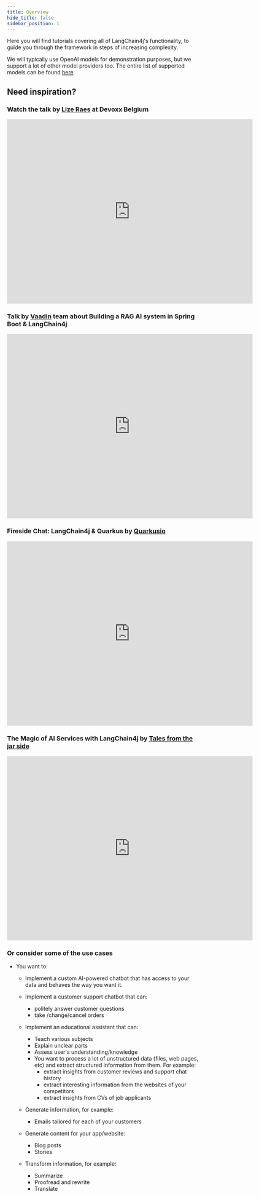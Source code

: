 ---
title: Overview
hide_title: false
sidebar_position: 1
---

Here you will find tutorials covering all of LangChain4j's functionality, to guide you through the framework in steps of increasing complexity.

We will typically use OpenAI models for demonstration purposes, but we support a lot of other model providers too. The entire list of supported models can be found [here](/category/integrations).

## Need inspiration?

### Watch the talk by [Lize Raes](https://github.com/LizeRaes) at Devoxx Belgium

<iframe width="640" height="480" src="https://www.youtube.com/embed/BD1MSLbs9KE"
        title="Java Meets AI: A Hands On Guide to Building LLM Powered Applications with LangChain4j By Lize Raes"
        frameborder="0"
        style={{marginTop: '10px', marginBottom: '20px'}}
        allow="accelerometer; autoplay; clipboard-write; encrypted-media; gyroscope; picture-in-picture; web-share"
        allowfullscreen></iframe>

### Talk by [Vaadin](https://vaadin.com/) team about Building a RAG AI system in Spring Boot & LangChain4j

<iframe width="640" height="480" src="https://www.youtube.com/embed/J-3n7xs98Kc"
        title="How to build a retrieval-augmented generation (RAG) AI system in Java (Spring Boot + LangChain4j)"
        frameborder="0"
        allow="accelerometer; autoplay; clipboard-write; encrypted-media; gyroscope; picture-in-picture; web-share"
        allowfullscreen></iframe>

### Fireside Chat: LangChain4j & Quarkus by [Quarkusio](https://quarkus.io/)

<iframe width="640" height="480"
        src="https://www.youtube.com/embed/mYw9ySwmK34"
        title="Fireside Chat: LangChain4j &amp; Quarkus"
        frameborder="0"
        allow="accelerometer; autoplay; clipboard-write; encrypted-media; gyroscope; picture-in-picture; web-share"
        allowfullscreen></iframe>

### The Magic of AI Services with LangChain4j by [Tales from the jar side](https://www.youtube.com/@talesfromthejarside)

<iframe width="640" height="480" src="https://www.youtube.com/embed/Bx2OpE1nj34" title="The Magic of AI Services with LangChain4j" frameborder="0" allow="accelerometer; autoplay; clipboard-write; encrypted-media; gyroscope; picture-in-picture; web-share" allowfullscreen></iframe>

### Or consider some of the use cases

- You want to:
  - Implement a custom AI-powered chatbot that has access to your data and behaves the way you want it.
  - Implement a customer support chatbot that can:
    - politely answer customer questions
    - take /change/cancel orders

  - Implement an educational assistant that can:
    - Teach various subjects
    - Explain unclear parts
    - Assess user's understanding/knowledge
    - You want to process a lot of unstructured data (files, web pages, etc) and extract structured information from them. For example:
      - extract insights from customer reviews and support chat history
      - extract interesting information from the websites of your competitors
      - extract insights from CVs of job applicants

  - Generate information, for example:
    - Emails tailored for each of your customers

  - Generate content for your app/website:
    - Blog posts
    - Stories

  - Transform information, for example:
    - Summarize
    - Proofread and rewrite
    - Translate